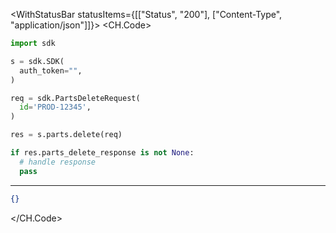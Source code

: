 

<WithStatusBar statusItems={[["Status", "200"], ["Content-Type", "application/json"]]}>
  <CH.Code>
  ```python Delete.py
  import sdk

s = sdk.SDK(
    auth_token="",
)

req = sdk.PartsDeleteRequest(
    id='PROD-12345',
)

res = s.parts.delete(req)

if res.parts_delete_response is not None:
    # handle response
    pass
  ```
  ---

  ```json Example Response
  {}
  ```
  </CH.Code>
</WithStatusBar>
